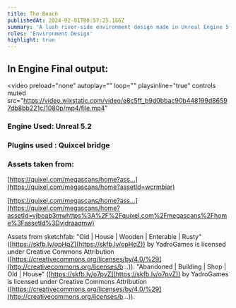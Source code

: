```yaml
---
title: The Beach
publishedAt: 2024-02-01T00:57:25.166Z
summary: 'A lush river-side environment design made in Unreal Engine 5.2 using Quixel Bridge assets'
roles: 'Environment Design'
highlight: true
---
```


## In Engine Final output:

<video
  preload="none"
  autoplay=""
  loop=""
  playsinline="true"
  controls
  muted
  src="https://video.wixstatic.com/video/e8c5ff_b9d0bbac90b448199d86597db8bb221c/1080p/mp4/file.mp4"
></video>

### Engine Used: Unreal 5.2

### Plugins used : Quixcel bridge

### Assets taken from:

[https://quixel.com/megascans/home?ass...](https://quixel.com/megascans/home?assetId=wcrmbiar)

[https://quixel.com/megascans/home?ass...](https://quixel.com/megascans/home?assetId=vjboab3mwhttps%3A%2F%2Fquixel.com%2Fmegascans%2Fhome%3FassetId%3Dvjdraaqmw)

Assets from sketchfab: "Old | House | Wooden | Enterable | Rusty" ([https://skfb.ly/opHqZ](https://skfb.ly/opHqZ)) by YadroGames is licensed under Creative Commons Attribution ([https://creativecommons.org/licenses/by/4.0/%29](http://creativecommons.org/licenses/b...)). "Abandoned | Building | Shop | Old | House" ([https://skfb.ly/o7pvZ](https://skfb.ly/o7pvZ)) by YadroGames is licensed under Creative Commons Attribution ([https://creativecommons.org/licenses/by/4.0/%29](http://creativecommons.org/licenses/b...)).
